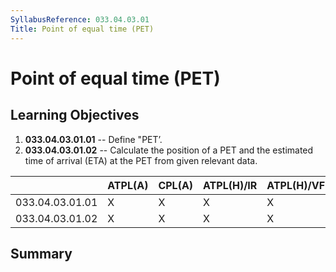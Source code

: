 ```yaml
---
SyllabusReference: 033.04.03.01
Title: Point of equal time (PET)
---
```


# Point of equal time (PET)

## Learning Objectives

1.  **033.04.03.01.01** -- Define "PETʼ.
2.  **033.04.03.01.02** -- Calculate the position of a PET and the estimated
    time of arrival (ETA) at the PET from given relevant data.

|                 | ATPL(A) | CPL(A) | ATPL(H)/IR | ATPL(H)/VFR | CPL(H) | IR  | CBIR(A) |
| --------------- | ------- | ------ | ---------- | ----------- | ------ | --- | ------- |
| 033.04.03.01.01 | X       | X      | X          | X           | X      |     |         |
| 033.04.03.01.02 | X       | X      | X          | X           | X      |     |         |

## Summary
